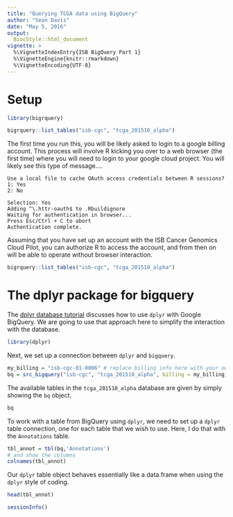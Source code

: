 ```yaml
---
title: "Querying TCGA data using BigQuery"
author: "Sean Davis"
date: "May 5, 2016"
output: 
  BiocStyle::html_document
vignette: >
  %\VignetteIndexEntry{ISB BigQuery Part 1}
  %\VignetteEngine{knitr::rmarkdown}
  %\VignetteEncoding{UTF-8}
---
```


# Setup

```r
library(bigrquery)
```


```r
bigrquery::list_tables("isb-cgc", "tcga_201510_alpha")
```

The first time you run this, you will be likely asked to login to a google billing account. This process will
involve R kicking you over to a web browser (the first time) where you will need to login to your
google cloud project. You will likely see this type of message....

```
Use a local file to cache OAuth access credentials between R sessions?
1: Yes
2: No

Selection: Yes
Adding ^\.httr-oauth$ to .Rbuildignore
Waiting for authentication in browser...
Press Esc/Ctrl + C to abort
Authentication complete.
```

Assuming that you have set up an account with the ISB Cancer Genomics 
Cloud Pilot, you can authorize R to access the account, and from then on will be able to operate without
browser interaction.  

```r
bigrquery::list_tables("isb-cgc", "tcga_201510_alpha")
```

# The dplyr package for bigquery

The [dplyr database tutorial](https://cran.r-project.org/web/packages/dplyr/vignettes/databases.html) discusses how to use `dplyr` with Google BigQuery. We are going to use that approach here to simplify 
the interaction with the database. 

```r
library(dplyr)
```

Next, we set up a connection between `dplyr` and `bigquery`.  

```r
my_billing = "isb-cgc-01-0006" # replace billing info here with your own
bq = src_bigquery("isb-cgc", "tcga_201510_alpha", billing = my_billing)
```

The available tables in the `tcga_201510_alpha` database are given by simply showing the `bq` object.

```r
bq
```

To work with a table from BigQuery using `dplyr`, we need to set up a `dplyr` table connection, one
for each table that we wish to use. Here, I do that with the `Annotations` table.

```r
tbl_annot = tbl(bq,'Annotations')
# and show the columns
colnames(tbl_annot)
```

Our `dplyr` table object behaves essentially like a data.frame when using the `dplyr` style of 
coding. 

```r
head(tbl_annot)
```





```r
sessionInfo()
```
